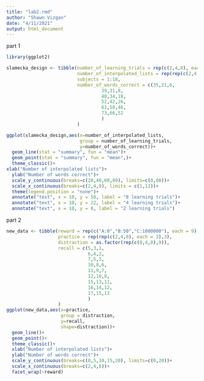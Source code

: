 ```yaml
---
title: "lab2.rmd"
author: "Shawn Vizgan"
date: "4/11/2021"
output: html_document
---
```

part 1
```r

library(ggplot2)

slamecka_design <- tibble(number_of_learning_trials = rep(c(2,4,8), each=6),
                          number_of_interpolated_lists = rep(rep(c(2,4,8), 2), 3),
                          subjects = 1:18,
                          number_of_words_correct = c(35,21,6,
                                   39,31,8,
                                   40,34,18,
                                   52,42,26,
                                   61,58,46,
                                   73,66,52
                                   )
                          )

ggplot(slamecka_design,aes(x=number_of_interpolated_lists,
                           group = number_of_learning_trials,
                           y=number_of_words_correct))+
  geom_line(stat = "summary", fun = "mean")+
  geom_point(stat = "summary", fun = "mean",)+
  theme_classic()+  
xlab("Number of interpolated lists")+
  ylab("Number of words correct")+
  scale_y_continuous(breaks=c(20,40,60,80), limits=c(0,80))+
  scale_x_continuous(breaks=c(2,4,8), limits = c(1,12))+
  theme(legend.position = "none")+
  annotate("text", x = 10, y = 50, label = "8 learning trials")+
  annotate("text", x = 10, y = 22, label = "4 learning trials")+
  annotate("text", x = 10, y = 8, label = "2 learning trials")
```
part 2

```r
new_data <- tibble(reward = rep(c("A:0","B:50","C:1000000"), each = 9),
                   practice = rep(rep(c(2,4,8), each = 3),3),
                   distraction = as.factor(rep(c(0,4,8),9)),
                   recall = c(5,3,1,
                              6,4,2,
                              7,5,3,
                              10,8,6,
                              11,9,7,
                              12,10,8,
                              15,13,11,
                              16,14,12,
                              17,15,13
                              )
                   )
ggplot(new_data,aes(x=practice,
                    group = distraction,
                    y=recall,
                    shape=distraction))+
  geom_line()+
  geom_point()+
  theme_classic()+
  xlab("Number of interpolated lists")+
  ylab("Number of words correct")+
  scale_y_continuous(breaks=c(0,5,10,15,20), limits=c(0,20))+
  scale_x_continuous(breaks=c(2,4,8))+
  facet_wrap(~reward)
```

